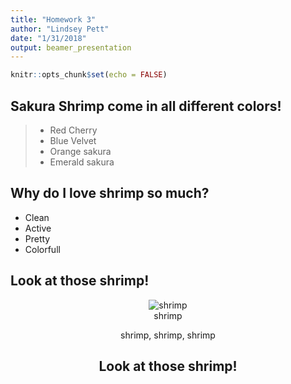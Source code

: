 ```yaml
---
title: "Homework 3"
author: "Lindsey Pett"
date: "1/31/2018"
output: beamer_presentation
---
```


```r
knitr::opts_chunk$set(echo = FALSE)
```

## Sakura Shrimp come in all different colors!
>- \color{red} Red Cherry
>- \color{blue} Blue Velvet
>- \color{orange} Orange sakura
>- \color{green} Emerald sakura

## Why do I love shrimp so much?
- Clean
- Active
- Pretty
- Colorfull

## Look at those shrimp!
<center>![shrimp](shrimp)<center>
shrimp, shrimp, shrimp

## Look at those shrimp!
\begin{picture}(320,260)
\put(20,20){\includegraphics[height=9cm]{shrimp}}
\put(150,110){\begin{minipage}[t]{0.5\linewidth}
\color{white}{WOW!!!}
\end{minipage}}
\end{picture}




